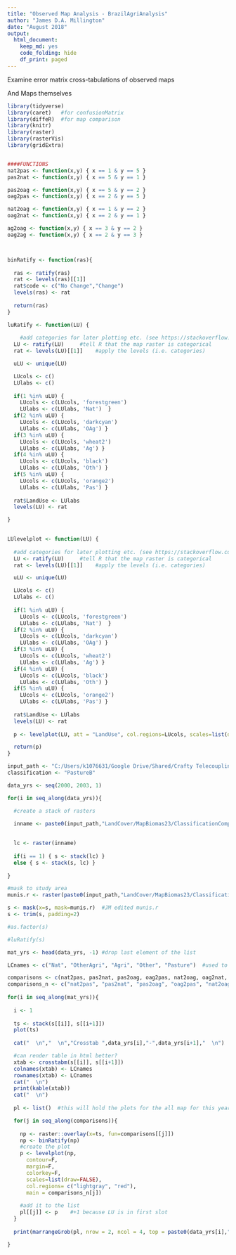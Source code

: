 ```yaml
---
title: "Observed Map Analysis - BrazilAgriAnalysis"
author: "James D.A. Millington"
date: "August 2018"
output: 
  html_document: 
    keep_md: yes
    code_folding: hide
    df_print: paged
---
```


Examine error matrix cross-tabulations of observed maps 

And Maps themselves

```r

library(tidyverse)
library(caret)   #for confusionMatrix
library(diffeR)  #for map comparison
library(knitr)
library(raster)
library(rasterVis)
library(gridExtra)


####FUNCTIONS
nat2pas <- function(x,y) { x == 1 & y == 5 }
pas2nat <- function(x,y) { x == 5 & y == 1 }

pas2oag <- function(x,y) { x == 5 & y == 2 }
oag2pas <- function(x,y) { x == 2 & y == 5 }

nat2oag <- function(x,y) { x == 1 & y == 2 }
oag2nat <- function(x,y) { x == 2 & y == 1 }

ag2oag <- function(x,y) { x == 3 & y == 2 }
oag2ag <- function(x,y) { x == 2 & y == 3 }



binRatify <- function(ras){
  
  ras <- ratify(ras)
  rat <- levels(ras)[[1]]
  rat$code <- c("No Change","Change")
  levels(ras) <- rat
  
  return(ras)
}

luRatify <- function(LU) {
  
    #add categories for later plotting etc. (see https://stackoverflow.com/a/37214431)
  LU <- ratify(LU)     #tell R that the map raster is categorical 
  rat <- levels(LU)[[1]]    #apply the levels (i.e. categories) 

  uLU <- unique(LU) 

  LUcols <- c()
  LUlabs <- c()
  
  if(1 %in% uLU) { 
    LUcols <- c(LUcols, 'forestgreen') 
    LUlabs <- c(LUlabs, 'Nat')  }
  if(2 %in% uLU) { 
    LUcols <- c(LUcols, 'darkcyan') 
    LUlabs <- c(LUlabs, 'OAg') }
  if(3 %in% uLU) { 
    LUcols <- c(LUcols, 'wheat2') 
    LUlabs <- c(LUlabs, 'Ag') }
  if(4 %in% uLU) { 
    LUcols <- c(LUcols, 'black') 
    LUlabs <- c(LUlabs, 'Oth') }
  if(5 %in% uLU) { 
    LUcols <- c(LUcols, 'orange2') 
    LUlabs <- c(LUlabs, 'Pas') }
  
  rat$LandUse <- LUlabs  
  levels(LU) <- rat 

}
  

LUlevelplot <- function(LU) {
  
  #add categories for later plotting etc. (see https://stackoverflow.com/a/37214431)
  LU <- ratify(LU)     #tell R that the map raster is categorical 
  rat <- levels(LU)[[1]]    #apply the levels (i.e. categories) 

  uLU <- unique(LU) 

  LUcols <- c()
  LUlabs <- c()
  
  if(1 %in% uLU) { 
    LUcols <- c(LUcols, 'forestgreen') 
    LUlabs <- c(LUlabs, 'Nat')  }
  if(2 %in% uLU) { 
    LUcols <- c(LUcols, 'darkcyan') 
    LUlabs <- c(LUlabs, 'OAg') }
  if(3 %in% uLU) { 
    LUcols <- c(LUcols, 'wheat2') 
    LUlabs <- c(LUlabs, 'Ag') }
  if(4 %in% uLU) { 
    LUcols <- c(LUcols, 'black') 
    LUlabs <- c(LUlabs, 'Oth') }
  if(5 %in% uLU) { 
    LUcols <- c(LUcols, 'orange2') 
    LUlabs <- c(LUlabs, 'Pas') }
  
  rat$LandUse <- LUlabs  
  levels(LU) <- rat 
  
  p <- levelplot(LU, att = "LandUse", col.regions=LUcols, scales=list(draw=FALSE),main = paste0("Obs LU ",year))  

  return(p)
}

```


```r
input_path <- "C:/Users/k1076631/Google Drive/Shared/Crafty Telecoupling/Data/"
classification <- "PastureB"

data_yrs <- seq(2000, 2003, 1)

for(i in seq_along(data_yrs)){

  #create a stack of rasters
  
  inname <- paste0(input_path,"LandCover/MapBiomas23/ClassificationComparison/ASCII/brazillc_",data_yrs[i],"_",classification,".asc")

  
  lc <- raster(inname)
  
  if(i == 1) { s <- stack(lc) }
  else { s <- stack(s, lc) }
  
}

#mask to study area
munis.r <- raster(paste0(input_path,"LandCover/MapBiomas23/ClassificationComparison/sim10_BRmunis_latlon_5km_2018-04-27.asc"))

s <- mask(x=s, mask=munis.r)  #JM edited munis.r  
s <- trim(s, padding=2)

#as.factor(s)

#luRatify(s)

```

```r
mat_yrs <- head(data_yrs, -1) #drop last element of the list

LCnames <- c("Nat", "OtherAgri", "Agri", "Other", "Pasture")  #used to label error matrix in loop below

comparisons <- c(nat2pas, pas2nat, pas2oag, oag2pas, nat2oag, oag2nat, ag2oag, oag2ag) 
comparisons_n <- c("nat2pas", "pas2nat", "pas2oag", "oag2pas", "nat2oag", "oag2nat", "ag2oag", "oag2ag")
  
for(i in seq_along(mat_yrs)){
  
  i <- 1
  
  ts <- stack(s[[i]], s[[i+1]])
  plot(ts)
  
  cat("  \n","  \n","Crosstab ",data_yrs[i],"-",data_yrs[i+1],"  \n") 

  #can render table in html better?
  xtab <- crosstabm(s[[i]], s[[i+1]])
  colnames(xtab) <- LCnames
  rownames(xtab) <- LCnames
  cat("  \n")
  print(kable(xtab))
  cat("  \n")
  
  pl <- list()  #this will hold the plots for the all map for this year

  for(j in seq_along(comparisons)){
    
    np <- raster::overlay(x=ts, fun=comparisons[[j]])
    np <- binRatify(np)
    #create the plot
    p <- levelplot(np,
      contour=F, 
      margin=F,
      colorkey=F,
      scales=list(draw=FALSE),
      col.regions= c("lightgray", "red"),
      main = comparisons_n[j])
  
    #add it to the list
    pl[[j]] <- p    #+1 because LU is in first slot
  }
  
  print(marrangeGrob(pl, nrow = 2, ncol = 4, top = paste0(data_yrs[i],"-",data_yrs[i+1])))

}

```